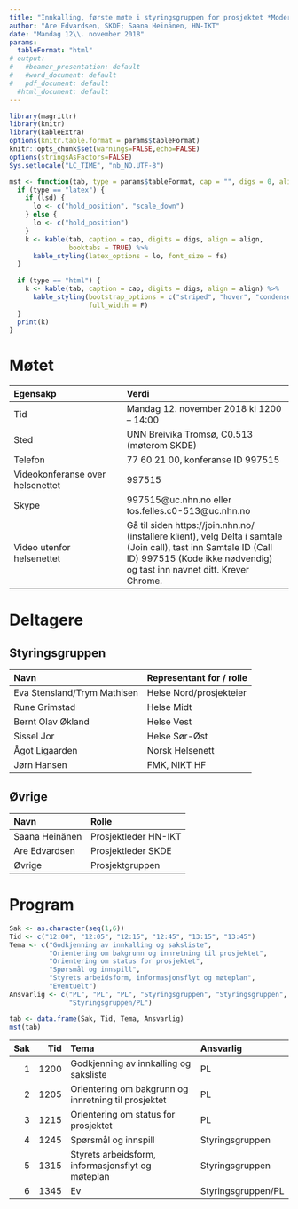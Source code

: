 ```yaml
---
title: "Innkalling, første møte i styringsgruppen for prosjektet *Modernisering av Rapporteket* (MAR)"
author: "Are Edvardsen, SKDE; Saana Heinänen, HN-IKT"
date: "Mandag 12\\. november 2018"
params:
  tableFormat: "html"
# output:
#   #beamer_presentation: default
#   #word_document: default
#   pdf_document: default
  #html_document: default
---
```


```r
library(magrittr)
library(knitr)
library(kableExtra)
options(knitr.table.format = params$tableFormat)
knitr::opts_chunk$set(warnings=FALSE,echo=FALSE)
options(stringsAsFactors=FALSE)
Sys.setlocale("LC_TIME", "nb_NO.UTF-8")
```

```r
mst <- function(tab, type = params$tableFormat, cap = "", digs = 0, align = NULL, fs = 8, lsd = FALSE) {
  if (type == "latex") {
    if (lsd) {
      lo <- c("hold_position", "scale_down")
    } else {
      lo <- c("hold_position")
    }
    k <- kable(tab, caption = cap, digits = digs, align = align,
               booktabs = TRUE) %>% 
      kable_styling(latex_options = lo, font_size = fs)
  }
  
  if (type == "html") {
    k <- kable(tab, caption = cap, digits = digs, align = align) %>% 
      kable_styling(bootstrap_options = c("striped", "hover", "condensed"),
                    full_width = F)
  }
  print(k)
}
```

# Møtet
|Egensakp|Verdi|
|:--------------------------------|:------------------------------------------------|
|Tid |Mandag 12. november 2018 kl 1200 -- 14:00|
|Sted|UNN Breivika Tromsø, C0.513 (møterom SKDE)|
|Telefon|77 60 21 00, konferanse ID 997515|
|Videokonferanse over helsenettet|997515|
|Skype|997515@uc.nhn.no eller tos.felles.c0-513@uc.nhn.no|
|Video utenfor helsenettet|Gå til siden https://join.nhn.no/ (installere klient), velg Delta i samtale (Join call), tast inn Samtale ID (Call ID) 997515 (Kode ikke nødvendig) og tast inn navnet ditt. Krever Chrome.|

# Deltagere

## Styringsgruppen
|Navn|Representant for / rolle|
|:--------------|:----------------------------------|
|Eva Stensland/Trym Mathisen|Helse Nord/prosjekteier|
|Rune Grimstad|Helse Midt|
|Bernt Olav Økland|Helse Vest|
|Sissel Jor|Helse Sør-Øst|
|Ågot Ligaarden|Norsk Helsenett|
|Jørn Hansen|FMK, NIKT HF|

## Øvrige
|Navn|Rolle|
|:-------------|:-------------------|
|Saana Heinänen|Prosjektleder HN-IKT|
|Are Edvardsen|Prosjektleder SKDE|
|Øvrige|Prosjektgruppen|

\newpage

# Program
```r
Sak <- as.character(seq(1,6))
Tid <- c("12:00", "12:05", "12:15", "12:45", "13:15", "13:45")
Tema <- c("Godkjenning av innkalling og saksliste",
          "Orientering om bakgrunn og innretning til prosjektet",
          "Orientering om status for prosjektet",
          "Spørsmål og innspill",
          "Styrets arbeidsform, informasjonsflyt og møteplan",
          "Eventuelt")
Ansvarlig <- c("PL", "PL", "PL", "Styringsgruppen", "Styringsgruppen",
               "Styringsgruppen/PL")

tab <- data.frame(Sak, Tid, Tema, Ansvarlig)
mst(tab)
```
|Sak|Tid|Tema|Ansvarlig|
|---:|-----:|:---------------------------------------------------|:------------|
|1|1200|Godkjenning av innkalling og saksliste|PL|
|2|1205|Orientering om bakgrunn og innretning til prosjektet|PL|
|3|1215|Orientering om status for prosjektet|PL|
|4|1245|Spørsmål og innspill|Styringsgruppen|
|5|1315|Styrets arbeidsform, informasjonsflyt og møteplan|Styringsgruppen|
|6|1345|Ev|Styringsgruppen/PL|
